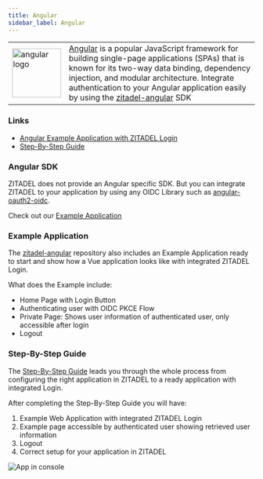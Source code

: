 ```yaml
---
title: Angular
sidebar_label: Angular
---
```


<table>
    <tr>
        <td width="100px">
            <img width="100px" src="/docs/img/tech/angular.svg" alt="angular logo"/>
        </td>
        <td>
            <a href="https://vuejs.org/" target="_blank">Angular</a> is a popular JavaScript framework for building single-page applications (SPAs) that is known for its two-way data binding, dependency injection, and modular architecture.
            Integrate authentication to your Angular application easily by using the <a href="https://github.com/zitadel/zitadel-angular" target="_blank">zitadel-angular</a> SDK
        </td>
    </tr>
</table>

### Links
- [Angular Example Application with ZITADEL Login](https://github.com/zitadel/zitadel-angular)
- [Step-By-Step Guide](/docs/examples/login/angular)

### Angular SDK

ZITADEL does not provide an Angular specific SDK.
But you can integrate ZITADEL to your application by using any OIDC Library such as [angular-oauth2-oidc](https://github.com/manfredsteyer/angular-oauth2-oidc).

Check out our [Example Application](/docs/sdk-examples/angular#example-application)

### Example Application

The [zitadel-angular](https://github.com/zitadel/zitadel-angular) repository also includes an Example Application ready to start and show how a Vue application looks like with integrated ZITADEL Login.

What does the Example include:
- Home Page with Login Button
- Authenticating user with OIDC PKCE Flow
- Private Page: Shows user information of authenticated user, only accessible after login
- Logout

### Step-By-Step Guide

The [Step-By-Step Guide](/docs/examples/login/angular) leads you through the whole process from configuring the right application in ZITADEL to a ready application with integrated Login.

After completing the Step-By-Step Guide you will have:
1. Example Web Application with integrated ZITADEL Login
2. Example page accessible by authenticated user showing retrieved user information
3. Logout
4. Correct setup for your application in ZITADEL

![App in console](/img/angular/app-screen.png)
